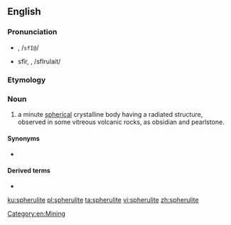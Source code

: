 ==English==

===Pronunciation===
* {{a|RP}} {{IPAchar|/sfɪəruːlait/}}, /<tt>sfI@</tt>/
* {{a|US}} sfîr, {{IPAchar|/sfɪrjuːlait/}}, /sfIrulait/

===Etymology===
{{suffix|en|spherule|ite}}

===Noun===
{{wikipedia}}
{{en-noun}}

# a minute [[spherical]] crystalline body having a radiated structure, observed in some vitreous volcanic rocks, as obsidian and pearlstone.

====Synonyms====
* {{l|en|spherolithe}}

====Derived terms====
* {{l|en|spherulitic}}

[[Category:en:Mining]]

[[ku:spherulite]]
[[pl:spherulite]]
[[ta:spherulite]]
[[vi:spherulite]]
[[zh:spherulite]]